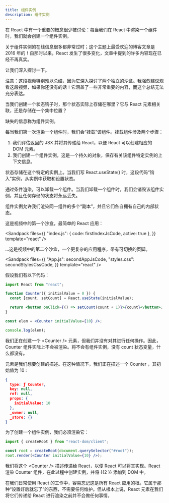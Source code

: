 ```yaml
---
title: 组件实例
description: 组件实例
---
```



在 React 中有一个重要的概念很少被讨论：每当我们在 React 中渲染一个组件时，我们就会创建一个组件实例。

关于组件实例的在线信息很多都非常过时；这个主题上最受欢迎的博客文章是 2016 年的！自那时以来，React 发生了很多变化，文章中提到的许多内容现在已经不再真实。

让我们深入探讨一下。

<Accordions>

<Accordion title="视频摘要">

注意：这段视频特别难以总结，因为它深入探讨了两个独立的沙盒。我强烈建议观看这段视频，如果你还没有的话！它涵盖了一些非常重要的内容，而这个总结无法充分表达。

当我们创建一个状态钩子时，那个状态实际上存储在哪里？它与 React 元素相关联，还是存储在一个集中位置？

缺失的信息称为组件实例。

每当我们第一次渲染一个组件时，我们会“挂载”该组件。挂载组件涉及两个步骤：

1. 我们评估返回的 JSX 并将其传递给 React，以便 React 可以创建相应的 DOM 元素。
2. 我们创建一个组件实例，这是一个持久的对象，保存有关该组件特定实例的上下文信息。

状态存储在这个特定的实例上。当我们写 React.useState() 时，这段代码“钩入”实例，从实例中获取和设置状态。

通过条件渲染，可以卸载一个组件。当我们卸载一个组件时，我们会销毁该组件实例，并且任何存储的状态将永远丢失。

组件实例允许我们渲染同一组件的多个“副本”，并且它们各自拥有自己的内部状态。

</Accordion>

</Accordions>

这是视频中的第一个沙盒，最简单的 React 应用：

<Sandpack
  files={{
    "index.js": { code: firstIndexJsCode, active: true },
  }}
  template="react"
/>

…这是视频中的第二个沙盒，一个更复杂的应用程序，带有可切换的页脚。

<Sandpack
  files={{
    "App.js": secondAppJsCode,
    "styles.css": secondStylesCssCode,
  }}
  template="react"
/>

<Callout title="元素不创建实例，渲染才会创建">

假设我们有以下代码：

```jsx
import React from "react";

function Counter({ initialValue = 0 }) {
  const [count, setCount] = React.useState(initialValue);

  return <button onClick={() => setCount(count + 1)}>{count}</button>;
}

const elem = <Counter initialValue={10} />;

console.log(elem);
```

我们正在创建一个 \<Counter /> 元素，但我们并没有对其进行任何操作。因此， Counter 组件实际上不会被渲染。将不会有组件实例，没有 count 状态变量，什么都没有。

元素是我们想要创建的描述。在这种情况下，我们正在描述一个 Counter ，其初始值为 10 :

```json
{
  type: ƒ Counter,
  key: null,
  ref: null,
  props: {
    initialValue: 10
  },
  _owner: null,
  _store: {}
}
```

为了创建一个组件实例，我们必须渲染它：

```jsx
import { createRoot } from "react-dom/client";

const root = createRoot(document.querySelector("#root"));
root.render(<Counter initialValue={10} />);
```

我们将这个 \<Counter /> 描述传递给 React，以便 React 可以将其实现。React 渲染 Counter 组件，在此过程中创建实例，并将 \{\{2 }} 添加到 DOM 中。

在我们日常使用 React 的工作中，容易忘记这是所有 React 应用的根。它属于那种“设置好后就忘了”的东西，不需要任何维护。但从根本上说，React 元素在我们将它们传递给 React 进行渲染之前并不会做任何事情。

</Callout>

